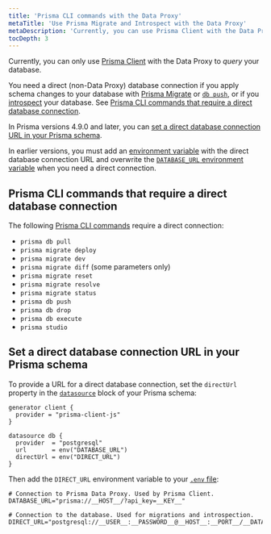 ```yaml
---
title: 'Prisma CLI commands with the Data Proxy'
metaTitle: 'Use Prisma Migrate and Introspect with the Data Proxy'
metaDescription: 'Currently, you can use Prisma Client with the Data Proxy only to query your database. If you want to run Prisma Migrate or Introspect, or any of the Prisma CLI commands listed below, you can only do so on a direct (non-Data Proxy) database connections.'
tocDepth: 3
---
```


<TopBlock>

Currently, you can only use [Prisma Client](/concepts/components/prisma-client) with the Data Proxy to _query_ your database.

You need a direct (non-Data Proxy) database connection if you apply schema changes to your database with [Prisma Migrate](/concepts/components/prisma-migrate/get-started) or [`db push`](/concepts/components/prisma-migrate/db-push), or if you [introspect](/concepts/components/introspection) your database. See [Prisma CLI commands that require a direct database connection](#prisma-cli-commands-that-require-a-direct-database-connection).

In Prisma versions 4.9.0 and later, you can [set a direct database connection URL in your Prisma schema](#set-a-direct-database-connection-url-in-your-prisma-schema).

In earlier versions, you must add an [environment variable](/guides/development-environment/environment-variables) with the direct database connection URL and overwrite the [`DATABASE_URL` environment variable](/guides/development-environment/environment-variables#example-set-the-database_url-environment-variable-in-an-env-file) when you need a direct connection.

</TopBlock>

## Prisma CLI commands that require a direct database connection

The following [Prisma CLI commands](/reference/api-reference/command-reference) require a direct connection:

- `prisma db pull`
- `prisma migrate deploy`
- `prisma migrate dev`
- `prisma migrate diff` (some parameters only)
- `prisma migrate reset`
- `prisma migrate resolve`
- `prisma migrate status`
- `prisma db push`
- `prisma db drop`
- `prisma db execute`
- `prisma studio`

## Set a direct database connection URL in your Prisma schema

To provide a URL for a direct database connection, set the `directUrl` property in the [`datasource`](/reference/api-reference/prisma-schema-reference#datasource) block of your Prisma schema:

```prisma file=schema.prisma highlight=8;add
generator client {
  provider = "prisma-client-js"
}

datasource db {
  provider  = "postgresql"
  url       = env("DATABASE_URL")
  directUrl = env("DIRECT_URL")
}
```

Then add the `DIRECT_URL` environment variable to your [`.env` file](/guides/development-environment/environment-variables#using-env-files):

```env file=.env highlight=4-5;add
# Connection to Prisma Data Proxy. Used by Prisma Client.
DATABASE_URL="prisma://__HOST__/?api_key=__KEY__"

# Connection to the database. Used for migrations and introspection.
DIRECT_URL="postgresql://__USER__:__PASSWORD__@__HOST__:__PORT__/__DATABASE__"
```
